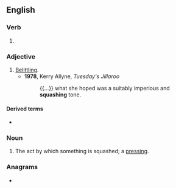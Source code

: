 ==English==

===Verb===
{{head|en|verb form}}

# {{present participle of|en|squash|nocat=1}}

===Adjective===
{{en-adj}}

# [[belittling|Belittling]].
#* '''1978''', Kerry Allyne, ''Tuesday's Jillaroo''
#*: {{...}} what she hoped was a suitably imperious and '''squashing''' tone.

====Derived terms====
* {{l|en|squashingly}}

===Noun===
{{en-noun}}

# The act by which something is squashed; a [[pressing]].

===Anagrams===
* {{anagrams|en|a=aghinqssu|quashings}}